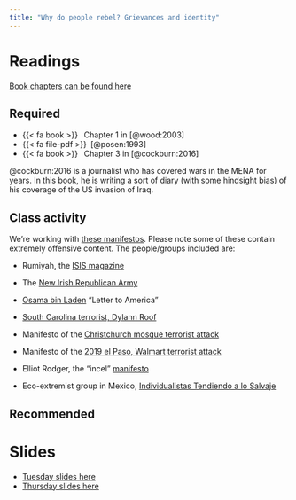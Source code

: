 ```yaml
---
title: "Why do people rebel? Grievances and identity"
---
```


# Readings


[Book chapters can be found here](https://www.dropbox.com/scl/fo/jxgwe0clhpipx2oyil3uc/h?rlkey=4xyltyrorgngb80pgo9jhszgt&dl=0)

## Required

- {{< fa book >}}&ensp; Chapter 1 in [@wood:2003]
- {{< fa file-pdf >}}&ensp;[@posen:1993]
- {{< fa book >}}&ensp; Chapter 3 in [@cockburn:2016]

@cockburn:2016 is a journalist who has covered wars in the MENA for years. In this book, he is writing a sort of diary (with some hindsight bias) of his coverage of the US invasion of Iraq. 


## Class activity


We're working with [these manifestos](https://www.dropbox.com/sh/648s8i2itdjfriy/AACZrJxTdwPXFMDTkya6Gb_La?dl=0). Please note some of these contain extremely offensive content. The people/groups included are: 

- Rumiyah, the [ISIS magazine](https://www.jstor.org/stable/resrep37748#metadata_info_tab_contents)

- The [New Irish Republican Army](https://en.wikipedia.org/wiki/New_Irish_Republican_Army)

- [Osama bin Laden](https://en.wikipedia.org/wiki/Osama_bin_Laden) "Letter to America"

- [South Carolina terrorist, Dylann Roof](https://en.wikipedia.org/wiki/Dylann_Roof)

- Manifesto of the [Christchurch mosque terrorist attack](https://en.wikipedia.org/wiki/Christchurch_mosque_shootings)
    
- Manifesto of the [2019 el Paso, Walmart terrorist attack](https://en.wikipedia.org/wiki/2019_El_Paso_shooting)

- Elliot Rodger, the "incel" [manifesto](https://en.wikipedia.org/wiki/2014_Isla_Vista_killings)

- Eco-extremist group in Mexico, [Individualistas Tendiendo a lo Salvaje](https://en.wikipedia.org/wiki/Individualists_Tending_to_the_Wild)


## Recommended


# Slides

* [Tuesday slides here]()
* [Thursday slides here]()


